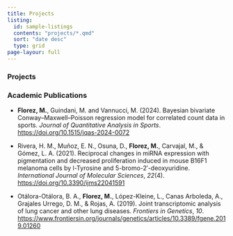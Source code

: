 ```yaml
---
title: Projects
listing:
  id: sample-listings
  contents: "projects/*.qmd"
  sort: "date desc"
  type: grid
page-layour: full
---
```


### Projects

::: {#sample-listings}
:::

### Academic Publications

-   **Florez, M.**, Guindani, M. and Vannucci, M. (2024). Bayesian bivariate Conway–Maxwell–Poisson regression model for correlated count data in sports. *Journal of Quantitative Analysis in Sports*. <https://doi.org/10.1515/jqas-2024-0072>

-   Rivera, H. M., Muñoz, E. N., Osuna, D., **Florez, M.**, Carvajal, M., & Gómez, L. A. (2021). Reciprocal changes in miRNA expression with pigmentation and decreased proliferation induced in mouse B16F1 melanoma cells by l-Tyrosine and 5-bromo-2′-deoxyuridine. *International Journal of Molecular Sciences*, *22*(4). <https://doi.org/10.3390/ijms22041591>

-   Otálora-Otálora, B. A., **Florez, M.**, López-Kleine, L., Canas Arboleda, A., Grajales Urrego, D. M., & Rojas, A. (2019). Joint transcriptomic analysis of lung cancer and other lung diseases. *Frontiers in Genetics*, *10*. <https://www.frontiersin.org/journals/genetics/articles/10.3389/fgene.2019.01260>
